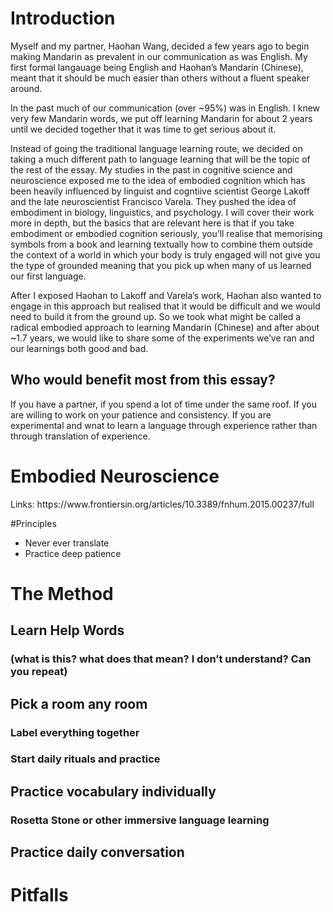 # Introduction 
Myself and my partner, Haohan Wang, decided a few years ago to begin making Mandarin as prevalent in our communication  as was English. My first formal langauage being English and Haohan's Mandarin (Chinese), meant that it should be much easier than others without a fluent speaker around.

In the past much of our communication (over ~95%)  was in English. I knew very few Mandarin words, we put off learning Mandarin for about 2 years until we decided together that it was time to get serious about it. 

Instead of going the traditional language learning route, we decided on taking a much different path to language learning that will be the topic of the rest of the essay. My studies in the past in cognitive science and neuroscience exposed me to the idea of embodied cognition which has been heavily influenced by linguist and cogntiive scientist George Lakoff and the late neuroscientist Francisco Varela. They pushed the idea of embodiment in biology, linguistics, and psychology. 
I will cover their work more in depth, but the basics that are relevant here is that if you take embodiment or embodied cognition seriously, you'll realise that memorising symbols from a book and learning textually how to combine them outside the context of a world in which your body is truly engaged will not give you the type of grounded meaning that you pick up when many of us learned our first language. 

After I exposed Haohan to Lakoff and Varela's work, Haohan also wanted to engage in this approach but realised that it would be difficult and we would need to build it from the ground up. So we took what might be called a radical embodied approach to learning Mandarin (Chinese) and after about  ~1.7 years, we would like to share some of the experiments we've ran and our learnings both good and bad.

## Who would benefit most from this essay?
If you have a partner, if you spend a lot of time under the same roof. If you are willing to work on your patience and consistency. If you are experimental and wnat to learn a language through experience rather than through translation of experience. 




# Embodied Neuroscience
Links: https://www.frontiersin.org/articles/10.3389/fnhum.2015.00237/full

#Principles

- Never ever translate
- Practice deep patience

# The Method
## Learn Help Words 
### (what is this? what does that mean? I don't understand? Can you repeat)
## Pick a room any room
### Label everything together
### Start daily rituals and practice
## Practice vocabulary individually
### Rosetta Stone or other immersive language learning
## Practice daily conversation

# Pitfalls
